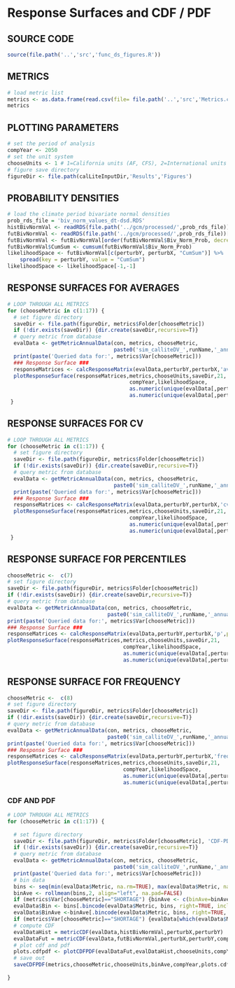 # Response Surfaces and CDF / PDF

## SOURCE CODE
```r
source(file.path('..','src','func_ds_figures.R'))
```

## METRICS
```r
# load metric list
metrics <- as.data.frame(read.csv(file= file.path('..','src','Metrics.csv')))
metrics
```

## PLOTTING PARAMETERS
```r
# set the period of analysis
compYear <- 2050
# set the unit system
chooseUnits <- 1 # 1=California units (AF, CFS), 2=International units (MM3, M3/s)
# figure save directory
figureDir <- file.path(calLiteInputDir,'Results','Figures')
```

## PROBABILITY DENSITIES
```r
# load the climate period bivariate normal densities
prob_rds_file = 'biv_norm_values_dt-dsd.RDS'
histBivNormVal <- readRDS(file.path('../gcm/processed/',prob_rds_file))[[1]]
futBivNormVal <- readRDS(file.path('../gcm/processed/',prob_rds_file))[[compYear-1995]]
futBivNormVal <- futBivNormVal[order(futBivNormVal$Biv_Norm_Prob, decreasing = TRUE),]
futBivNormVal$CumSum <- cumsum(futBivNormVal$Biv_Norm_Prob)
likelihoodSpace <- futBivNormVal[c(perturbY, perturbX, "CumSum")] %>%
	spread(key = perturbY, value = "CumSum")
likelihoodSpace <- likelihoodSpace[-1,-1]
```

## RESPONSE SURFACES FOR AVERAGES
```r
# LOOP THROUGH ALL METRICS
for (chooseMetric in c(1:17)) {
  # set figure directory
  saveDir <- file.path(figureDir, metrics$Folder[chooseMetric])
  if (!dir.exists(saveDir)) {dir.create(saveDir,recursive=T)}
  # query metric from database
  evalData <- getMetricAnnualData(con, metrics, chooseMetric, 
                                  paste0('sim_calliteDV_',runName,'_annual'), perturbY, perturbX)
  print(paste('Queried data for:', metrics$Var[chooseMetric]))
  ### Response Surface ###
  responseMatrices <- calcResponseMatrix(evalData,perturbY,perturbX,'avg')
  plotResponseSurface(responseMatrices,metrics,chooseUnits,saveDir,21,
                                       compYear,likelihoodSpace,
                                       as.numeric(unique(evalData[,perturbX])),
                                       as.numeric(unique(evalData[,perturbY])),'avg',perturbX)
 }
```

## RESPONSE SURFACES FOR CV
```r
# LOOP THROUGH ALL METRICS
for (chooseMetric in c(1:17)) {
  # set figure directory
  saveDir <- file.path(figureDir, metrics$Folder[chooseMetric])
  if (!dir.exists(saveDir)) {dir.create(saveDir,recursive=T)}
  # query metric from database
  evalData <- getMetricAnnualData(con, metrics, chooseMetric, 
                                  paste0('sim_calliteDV_',runName,'_annual'), perturbY, perturbX)
  print(paste('Queried data for:', metrics$Var[chooseMetric]))
  ### Response Surface ###
  responseMatrices <- calcResponseMatrix(evalData,perturbY,perturbX,'cv')
  plotResponseSurface(responseMatrices,metrics,chooseUnits,saveDir,21,
                                       compYear,likelihoodSpace,
                                       as.numeric(unique(evalData[,perturbX])),
                                       as.numeric(unique(evalData[,perturbY])),'cv',perturbX)
 }
```


## RESPONSE SURFACE FOR PERCENTILES
```r
chooseMetric <-  c(7)
# set figure directory
saveDir <- file.path(figureDir, metrics$Folder[chooseMetric])
if (!dir.exists(saveDir)) {dir.create(saveDir,recursive=T)}
# query metric from database
evalData <- getMetricAnnualData(con, metrics, chooseMetric, 
                                paste0('sim_calliteDV_',runName,'_annual'), perturbY, perturbX)
print(paste('Queried data for:', metrics$Var[chooseMetric]))
### Response Surface ###
responseMatrices <- calcResponseMatrix(evalData,perturbY,perturbX,'p',percentile=0.05)
plotResponseSurface(responseMatrices,metrics,chooseUnits,saveDir,21,
                                     compYear,likelihoodSpace,
                                     as.numeric(unique(evalData[,perturbX])),
                                     as.numeric(unique(evalData[,perturbY])),'P-95 Reliability of',perturbX)
```

## RESPONSE SURFACE FOR FREQUENCY
```r
chooseMetric <-  c(8)
# set figure directory
saveDir <- file.path(figureDir, metrics$Folder[chooseMetric])
if (!dir.exists(saveDir)) {dir.create(saveDir,recursive=T)}
# query metric from database
evalData <- getMetricAnnualData(con, metrics, chooseMetric, 
                                paste0('sim_calliteDV_',runName,'_annual'), perturbY, perturbX)
print(paste('Queried data for:', metrics$Var[chooseMetric]))
### Response Surface ###
responseMatrices <- calcResponseMatrix(evalData,perturbY,perturbX,'freq')
plotResponseSurface(responseMatrices,metrics,chooseUnits,saveDir,21,
                                     compYear,likelihoodSpace,
                                     as.numeric(unique(evalData[,perturbX])),
                                     as.numeric(unique(evalData[,perturbY])),'freq',perturbX)
```


### CDF AND PDF
```r
# LOOP THROUGH ALL METRICS
for (chooseMetric in c(1:17)) {
  
  # set figure directory
  saveDir <- file.path(figureDir, metrics$Folder[chooseMetric], 'CDF-PDF')
  if (!dir.exists(saveDir)) {dir.create(saveDir,recursive=T)}
  # query metric from database
  evalData <- getMetricAnnualData(con, metrics, chooseMetric, 
                                  paste0('sim_calliteDV_',runName,'_annual'), perturbY, perturbX)
  print(paste('Queried data for:', metrics$Var[chooseMetric]))
  # bin data
  bins <- seq(min(evalData$Metric, na.rm=TRUE), max(evalData$Metric, na.rm= TRUE), length.out=75)
  binAve <- rollmean(bins,2, align="left", na.pad=FALSE)
  if (metrics$Var[chooseMetric]=="SHORTAGE") {binAve <- c(binAve=binAve[-75], 0)}
  evalData$Bin <- bins[.bincode(evalData$Metric, bins, right=TRUE, include.lowest=TRUE)]
  evalData$BinAve <-binAve[.bincode(evalData$Metric, bins, right=TRUE, include.lowest=TRUE)]
  if (metrics$Var[chooseMetric]=="SHORTAGE") {evalData[which(evalData$Metric==0), c("Bin", "BinAve")] <- 0}
  # compute CDF
  evalDataHist = metricCDF(evalData,histBivNormVal,perturbX,perturbY)
  evalDataFut = metricCDF(evalData,futBivNormVal,perturbX,perturbY,compYear)
  # plot cdf and pdf
  plots.cdfpdf <- plotCDFPDF(evalDataFut,evalDataHist,chooseUnits,compYear,chooseMetric,metrics)
  # save out
  saveCDFPDF(metrics,chooseMetric,chooseUnits,binAve,compYear,plots.cdfpdf,saveDir)
  
}
```

